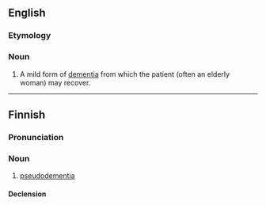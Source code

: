 ==English==

===Etymology===
{{prefix|en|pseudo|dementia}}

===Noun===
{{en-noun|~}}

# {{lb|en|medicine}} A mild form of [[dementia]] from which the patient (often an elderly woman) may recover.

----

==Finnish==

===Pronunciation===
{{fi-p|pseudo-dementia}}

===Noun===
{{fi-noun}}

# [[#English|pseudodementia]]

====Declension====
{{fi-decl-kulkija|pseudodementi|a}}